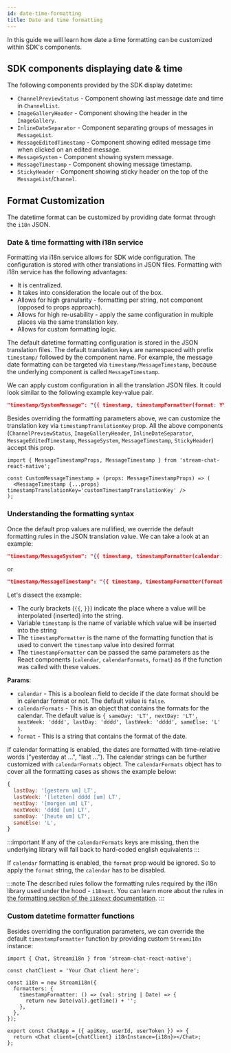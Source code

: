 ```yaml
---
id: date-time-formatting
title: Date and time formatting
---
```


In this guide we will learn how date a time formatting can be customized within SDK's components.

## SDK components displaying date & time

The following components provided by the SDK display datetime:

- `ChannelPreviewStatus` - Component showing last message date and time in `ChannelList`.
- `ImageGalleryHeader` - Component showing the header in the `ImageGallery`.
- `InlineDateSeparator` - Component separating groups of messages in `MessageList`.
- `MessageEditedTimestamp` - Component showing edited message time when clicked on an edited message.
- `MessageSystem` - Component showing system message.
- `MessageTimestamp` - Component showing message timestamp.
- `StickyHeader` - Component showing sticky header on the top of the `MessageList`/`Channel`.

## Format Customization

The datetime format can be customized by providing date format through the `i18n` JSON.

### Date & time formatting with i18n service

Formatting via i18n service allows for SDK wide configuration. The configuration is stored with other translations in JSON files. Formatting with i18n service has the following advantages:

- It is centralized.
- It takes into consideration the locale out of the box.
- Allows for high granularity - formatting per string, not component (opposed to props approach).
- Allows for high re-usability - apply the same configuration in multiple places via the same translation key.
- Allows for custom formatting logic.

The default datetime formatting configuration is stored in the JSON translation files. The default translation keys are namespaced with prefix `timestamp/` followed by the component name. For example, the message date formatting can be targeted via `timestamp/MessageTimestamp`, because the underlying component is called `MessageTimestamp`.

We can apply custom configuration in all the translation JSON files. It could look similar to the following example key-value pair.

```json
"timestamp/SystemMessage": "{{ timestamp, timestampFormatter(format: YYYY) }}",
```

Besides overriding the formatting parameters above, we can customize the translation key via `timestampTranslationKey` prop. All the above components (`ChannelPreviewStatus`, `ImageGalleryHeader`, `InlineDateSeparator`, `MessageEditedTimestamp`, `MessageSystem`, `MessageTimestamp`, `StickyHeader`) accept this prop.

```tsx
import { MessageTimestampProps, MessageTimestamp } from 'stream-chat-react-native';

const CustomMessageTimestamp = (props: MessageTimestampProps) => (
  <MessageTimestamp {...props} timestampTranslationKey='customTimestampTranslationKey' />
);
```

### Understanding the formatting syntax

Once the default prop values are nullified, we override the default formatting rules in the JSON translation value. We can take a look at an example:

```json
"timestamp/MessageSystem": "{{ timestamp, timestampFormatter(calendar: true; calendarFormats: {\"lastDay: \"[gestern um] LT\", \"lastWeek\": \"[letzten] dddd [um] LT\", \"nextDay\": \"[morgen um] LT\", \"nextWeek\": \"dddd [um] LT\", \"sameDay\": \"[heute um] LT\", \"sameElse\": \"L\"}) }}",
```

or

```json
"timestamp/MessageTimestamp": "{{ timestamp, timestampFormatter(format: LT) }}",
```

Let's dissect the example:

- The curly brackets (`{{`, `}}`) indicate the place where a value will be interpolated (inserted) into the string.
- Variable `timestamp` is the name of variable which value will be inserted into the string
- The `timestampFormatter` is the name of the formatting function that is used to convert the `timestamp` value into desired format
- The `timestampFormatter` can be passed the same parameters as the React components (`calendar`, `calendarFormats`, `format`) as if the function was called with these values.

**Params**:

- `calendar` - This is a boolean field to decide if the date format should be in calendar format or not. The default value is `false`.
- `calendarFormats` - This is an object that contains the formats for the calendar. The default value is `{ sameDay: 'LT', nextDay: 'LT', nextWeek: 'dddd', lastDay: 'dddd', lastWeek: 'dddd', sameElse: 'L' }`.
- `format` - This is a string that contains the format of the date.

If calendar formatting is enabled, the dates are formatted with time-relative words ("yesterday at ...", "last ..."). The calendar strings can be further customized with `calendarFormats` object. The `calendarFormats` object has to cover all the formatting cases as shows the example below:

```js
{
  lastDay: '[gestern um] LT',
  lastWeek: '[letzten] dddd [um] LT',
  nextDay: '[morgen um] LT',
  nextWeek: 'dddd [um] LT',
  sameDay: '[heute um] LT',
  sameElse: 'L',
}
```

:::important
If any of the `calendarFormats` keys are missing, then the underlying library will fall back to hard-coded english equivalents
:::

If `calendar` formatting is enabled, the `format` prop would be ignored. So to apply the `format` string, the `calendar` has to be disabled.

:::note
The described rules follow the formatting rules required by the i18n library used under the hood - `i18next`. You can learn more about the rules in [the formatting section of the `i18next` documentation](https://www.i18next.com/translation-function/formatting#basic-usage).
:::

### Custom datetime formatter functions

Besides overriding the configuration parameters, we can override the default `timestampFormatter` function by providing custom `Streami18n` instance:

```tsx
import { Chat, Streami18n } from 'stream-chat-react-native';

const chatClient = 'Your Chat client here';

const i18n = new Streami18n({
  formatters: {
    timestampFormatter: () => (val: string | Date) => {
      return new Date(val).getTime() + '';
    },
  },
});

export const ChatApp = ({ apiKey, userId, userToken }) => {
  return <Chat client={chatClient} i18nInstance={i18n}></Chat>;
};
```
